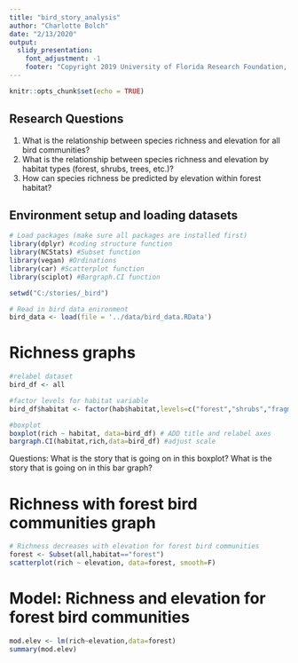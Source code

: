 ```yaml
---
title: "bird_story_analysis"
author: "Charlotte Bolch"
date: "2/13/2020"
output: 
  slidy_presentation:
    font_adjustment: -1
    footer: "Copyright 2019 University of Florida Research Foundation, Inc. All Rights Reserved."
---
```


```r
knitr::opts_chunk$set(echo = TRUE)
```

## Research Questions

1. What is the relationship between species richness and elevation for all bird communities?
2. What is the relationship between species richness and elevation by habitat types (forest, shrubs, trees, etc.)?
3. How can species richness be predicted by elevation within forest habitat?

## Environment setup and loading datasets  

```r

# Load packages (make sure all packages are installed first)
library(dplyr) #coding structure function
library(NCStats) #Subset function
library(vegan) #Ordinations
library(car) #Scatterplot function
library(sciplot) #Bargraph.CI function

setwd("C:/stories/_bird")

# Read in bird data enironment
bird_data <- load(file = '../data/bird_data.RData') 

```

# Richness graphs
```r

#relabel dataset
bird_df <- all

#factor levels for habitat variable
bird_df$habitat <- factor(hab$habitat,levels=c("forest","shrubs","fragment","tree","fence","pasture"))

#boxplot
boxplot(rich ~ habitat, data=bird_df) # ADD title and relabel axes
bargraph.CI(habitat,rich,data=bird_df) #adjust scale

```

Questions: What is the story that is going on in this boxplot? What is the story that is going on in this bar graph?

# Richness with forest bird communities graph
```r

# Richness decreases with elevation for forest bird communities
forest <- Subset(all,habitat=="forest")
scatterplot(rich ~ elevation, data=forest, smooth=F)

```

# Model: Richness and elevation for forest bird communities
```r

mod.elev <- lm(rich~elevation,data=forest)
summary(mod.elev)

```

